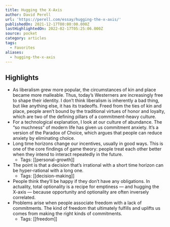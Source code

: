 ```yaml
---
title: Hugging the X-Axis
author: David Perell
url: 'https://perell.com/essay/hugging-the-x-axis/'
publishedOn: 2021-12-17T00:00:00.000Z
lastHighlightedOn: 2022-02-17T05:25:06.000Z
source: pocket
category: articles
tags:
  - Favorites
aliases:
  - hugging-the-x-axis
---
```

## Highlights
- As liberalism grew more popular, the circumstances of kin and place became more malleable. Thus, today’s Westerners are increasingly free to shape their identity. I don’t think liberalism is inherently a bad thing, but like anything else, it has its tradeoffs. Freed from the ties of kin and place, people aren’t bound by the traditional virtues of honor and loyalty, which are two of the defining pillars of a commitment-heavy culture.
- For a technological explanation, I look at our culture of abundance. The “so muchness” of modern life has given us commitment anxiety. It’s a version of the Paradox of Choice, which argues that people can reduce anxiety by eliminating choice.
- Long time horizons change our incentives, usually in good ways. This is one of the core findings of game theory: people treat each other better when they intend to interact repeatedly in the future.
    - Tags: [[personal-growth]] 
- The point is that a decision that’s irrational with a short time horizon can be hyper-rational with a long one.
    - Tags: [[decision-making]] 
- People think they’ll be happy if they don’t have any obligations. In actuality, total optionality is a recipe for emptiness — and hugging the X-axis — because opportunity and optionality are often inversely correlated.
- Problems arise when people associate freedom with a lack of commitments. The kind of freedom that ultimately fulfills and uplifts us comes from making the right kinds of commitments.
    - Tags: [[freedom]]
